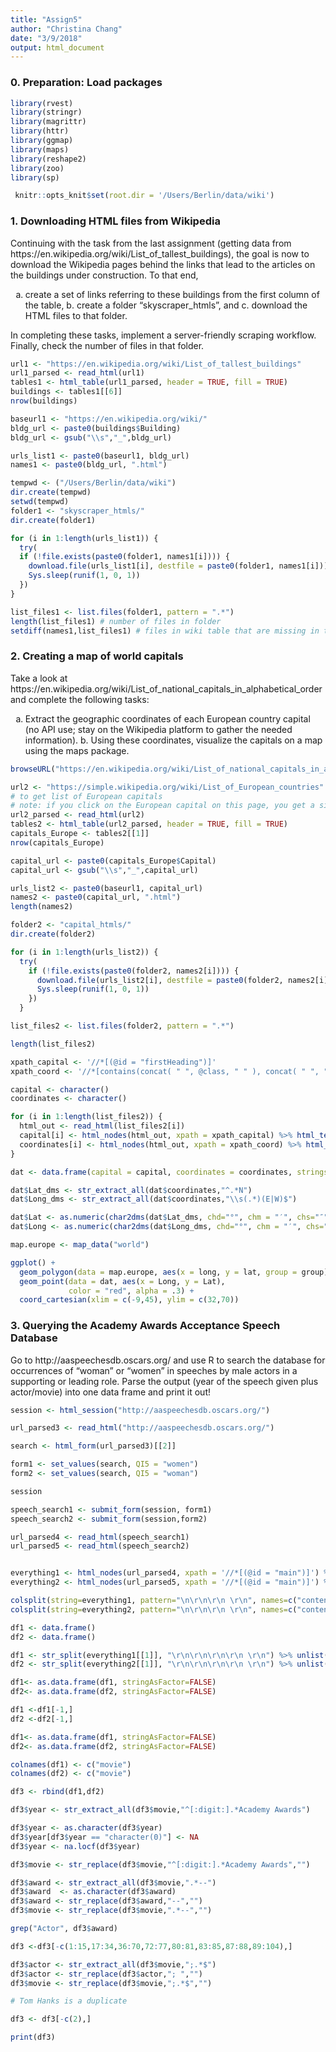 ```yaml
---
title: "Assign5"
author: "Christina Chang"
date: "3/9/2018"
output: html_document
---
```

### 0. Preparation: Load packages
```r
library(rvest)
library(stringr)
library(magrittr)
library(httr)
library(ggmap)
library(maps)
library(reshape2)
library(zoo)
library(sp)
```

```r
 knitr::opts_knit$set(root.dir = '/Users/Berlin/data/wiki')
```

### 1. Downloading HTML files from Wikipedia

Continuing with the task from the last assignment (getting data from https://en.wikipedia.org/wiki/List_of_tallest_buildings), the goal is now to download the Wikipedia pages behind the links that lead to the articles on the buildings under construction. To that end,

a. create a set of links referring to these buildings from the first column of the table, b. create a folder "skyscraper_htmls", and c. download the HTML files to that folder.

In completing these tasks, implement a server-friendly scraping workflow. Finally, check the number of files in that folder.

```r
url1 <- "https://en.wikipedia.org/wiki/List_of_tallest_buildings"
url1_parsed <- read_html(url1)
tables1 <- html_table(url1_parsed, header = TRUE, fill = TRUE)
buildings <- tables1[[6]]
nrow(buildings)

baseurl1 <- "https://en.wikipedia.org/wiki/"
bldg_url <- paste0(buildings$Building)
bldg_url <- gsub("\\s","_",bldg_url)

urls_list1 <- paste0(baseurl1, bldg_url)
names1 <- paste0(bldg_url, ".html")

tempwd <- ("/Users/Berlin/data/wiki")
dir.create(tempwd)
setwd(tempwd)
folder1 <- "skyscraper_htmls/"
dir.create(folder1)

for (i in 1:length(urls_list1)) {
  try(
  if (!file.exists(paste0(folder1, names1[i]))) {
    download.file(urls_list1[i], destfile = paste0(folder1, names1[i]))
    Sys.sleep(runif(1, 0, 1))
  })
}

list_files1 <- list.files(folder1, pattern = ".*")
length(list_files1) # number of files in folder
setdiff(names1,list_files1) # files in wiki table that are missing in the folder
```


### 2. Creating a map of world capitals

Take a look at https://en.wikipedia.org/wiki/List_of_national_capitals_in_alphabetical_order and complete the following tasks:

a. Extract the geographic coordinates of each European country capital (no API use; stay on the Wikipedia platform to gather the needed information). b. Using these coordinates, visualize the capitals on a map using the maps package.

```r
browseURL("https://en.wikipedia.org/wiki/List_of_national_capitals_in_alphabetical_order")
```

```r

url2 <- "https://simple.wikipedia.org/wiki/List_of_European_countries"
# to get list of European capitals
# note: if you click on the European capital on this page, you get a simple wiki page which does not provide coordinates
url2_parsed <- read_html(url2)
tables2 <- html_table(url2_parsed, header = TRUE, fill = TRUE)
capitals_Europe <- tables2[[1]]
nrow(capitals_Europe)

capital_url <- paste0(capitals_Europe$Capital)
capital_url <- gsub("\\s","_",capital_url)

urls_list2 <- paste0(baseurl1, capital_url)
names2 <- paste0(capital_url, ".html")
length(names2)

folder2 <- "capital_htmls/"
dir.create(folder2)

for (i in 1:length(urls_list2)) {
  try(
    if (!file.exists(paste0(folder2, names2[i]))) {
      download.file(urls_list2[i], destfile = paste0(folder2, names2[i]))
      Sys.sleep(runif(1, 0, 1))
    }) 
  }

list_files2 <- list.files(folder2, pattern = ".*")

length(list_files2)

xpath_capital <- '//*[(@id = "firstHeading")]'
xpath_coord <- '//*[contains(concat( " ", @class, " " ), concat( " ", "geo-dms", " " ))]'

capital <- character()
coordinates <- character()

for (i in 1:length(list_files2)) {
  html_out <- read_html(list_files2[i])
  capital[i] <- html_nodes(html_out, xpath = xpath_capital) %>% html_text()
  coordinates[i] <- html_nodes(html_out, xpath = xpath_coord) %>% html_text()
}

dat <- data.frame(capital = capital, coordinates = coordinates, stringsAsFactors = FALSE)

dat$Lat_dms <- str_extract_all(dat$coordinates,"^.*N")
dat$Long_dms <- str_extract_all(dat$coordinates,"\\s(.*)(E|W)$")

dat$Lat <- as.numeric(char2dms(dat$Lat_dms, chd="°", chm = "′", chs="″"))
dat$Long <- as.numeric(char2dms(dat$Long_dms, chd="°", chm = "′", chs="″"))

map.europe <- map_data("world")

ggplot() +
  geom_polygon(data = map.europe, aes(x = long, y = lat, group = group)) +
  geom_point(data = dat, aes(x = Long, y = Lat), 
             color = "red", alpha = .3) +
  coord_cartesian(xlim = c(-9,45), ylim = c(32,70))  
```

### 3. Querying the Academy Awards Acceptance Speech Database

Go to http://aaspeechesdb.oscars.org/ and use R to search the database for occurrences of "woman" or "women" in speeches by male actors in a supporting or leading role. Parse the output (year of the speech given plus actor/movie) into one data frame and print it out!

```r
session <- html_session("http://aaspeechesdb.oscars.org/")

url_parsed3 <- read_html("http://aaspeechesdb.oscars.org/")

search <- html_form(url_parsed3)[[2]]

form1 <- set_values(search, QI5 = "women")
form2 <- set_values(search, QI5 = "woman")

session

speech_search1 <- submit_form(session, form1)
speech_search2 <- submit_form(session,form2)

url_parsed4 <- read_html(speech_search1)
url_parsed5 <- read_html(speech_search2)


everything1 <- html_nodes(url_parsed4, xpath = '//*[(@id = "main")]') %>% html_text()
everything2 <- html_nodes(url_parsed5, xpath = '//*[(@id = "main")]') %>% html_text()

colsplit(string=everything1, pattern="\n\r\n\r\n \r\n", names=c("content1", "content2"))
colsplit(string=everything2, pattern="\n\r\n\r\n \r\n", names=c("content1", "content2"))

df1 <- data.frame()
df2 <- data.frame()

df1 <- str_split(everything1[[1]], "\r\n\r\n\r\n\r\n \r\n") %>% unlist(.)
df2 <- str_split(everything2[[1]], "\r\n\r\n\r\n\r\n \r\n") %>% unlist(.)

df1<- as.data.frame(df1, stringAsFactor=FALSE)
df2<- as.data.frame(df2, stringAsFactor=FALSE)

df1 <-df1[-1,]
df2 <-df2[-1,]

df1<- as.data.frame(df1, stringAsFactor=FALSE)
df2<- as.data.frame(df2, stringAsFactor=FALSE)

colnames(df1) <- c("movie")
colnames(df2) <- c("movie")

df3 <- rbind(df1,df2)

df3$year <- str_extract_all(df3$movie,"^[:digit:].*Academy Awards")

df3$year <- as.character(df3$year)
df3$year[df3$year == "character(0)"] <- NA
df3$year <- na.locf(df3$year)

df3$movie <- str_replace(df3$movie,"^[:digit:].*Academy Awards","")

df3$award <- str_extract_all(df3$movie,".*--")
df3$award  <- as.character(df3$award)
df3$award <- str_replace(df3$award,"--","")
df3$movie <- str_replace(df3$movie,".*--","")

grep("Actor", df3$award)

df3 <-df3[-c(1:15,17:34,36:70,72:77,80:81,83:85,87:88,89:104),]

df3$actor <- str_extract_all(df3$movie,";.*$")
df3$actor <- str_replace(df3$actor,"; ","")
df3$movie <- str_replace(df3$movie,";.*$","")

# Tom Hanks is a duplicate

df3 <- df3[-c(2),]

print(df3)
```

